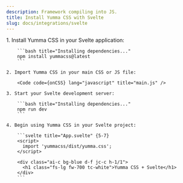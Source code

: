 ```yaml
---
description: Framework compiling into JS.
title: Install Yumma CSS with Svelte
slug: docs/integrations/svelte
---
```




<Steps>
    1. Install Yumma CSS in your Svelte application:

        ```bash title="Installing dependencies..."
        npm install yummacss@latest
        ```

    2. Import Yumma CSS in your main CSS or JS file:

        <Code code={onCSS} lang="javascript" title="main.js" />

    3. Start your Svelte development server:

        ```bash title="Installing dependencies..."
        npm run dev
        ```

    4. Begin using Yumma CSS in your Svelte project:

        ```svelte title="App.svelte" {5-7}
        <script>
          import 'yummacss/dist/yumma.css';
        </script>

        <div class="ai-c bg-blue d-f jc-c h-1/1">
          <h1 class="fs-lg fw-700 tc-white">Yumma CSS + Svelte</h1>
        </div>
        ```

</Steps>
